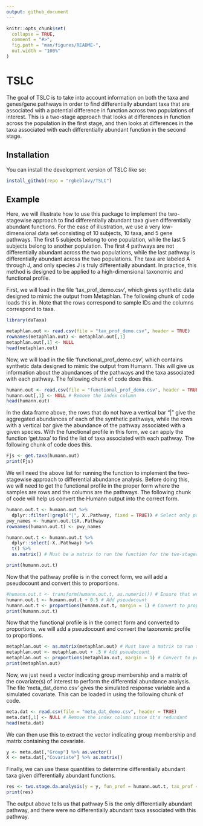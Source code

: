 ```yaml
---
output: github_document
---
```


```r
knitr::opts_chunk$set(
  collapse = TRUE,
  comment = "#>",
  fig.path = "man/figures/README-",
  out.width = "100%"
)
```

# TSLC

<!-- badges: start -->
<!-- badges: end -->

The goal of TSLC is to take into account information on both the taxa and genes/gene pathways in order to find differentially abundant taxa that are associated with a potential difference in function across two populations of interest. This is a two-stage approach that looks at differences in function across the population in the first stage, and then looks at differences in the taxa associated with each differentially abundant function in the second stage.

## Installation

You can install the development version of TSLC like so:

``` r
install_github(repo = "rgbeblavy/TSLC")
```

## Example

Here, we will illustrate how to use this package to implement the two-stagewise approach to find differentially abundant taxa given differentially abundant functions. For the ease of illustration, we use a very low-dimensional data set consisting of 10 subjects, 10 taxa, and 5 gene pathways. The first 5 subjects belong to one population, while the last 5 subjects belong to another population. The first 4 pathways are not differentially abundant across the two populations, while the last pathway is differentially abundant across the two populations. The taxa are labeled A through J, and only species J is truly differentially abundant. In practice, this method is designed to be applied to a high-dimensional taxonomic and functional profile.

First, we will load in the file 'tax_prof_demo.csv', which gives synthetic data designed to mimic the output from Metaphlan. The following chunk of code loads this in. Note that the rows correspond to sample IDs and the columns correspond to taxa.

```r
library(daTaxa)

metaphlan.out <- read.csv(file = "tax_prof_demo.csv", header = TRUE)
rownames(metaphlan.out) <- metaphlan.out[,1]
metaphlan.out[,1] <- NULL
head(metaphlan.out)
```


Now, we will load in the file 'functional_prof_demo.csv', which contains synthetic data designed to mimic the output from Humann. This will give us information about the abundances of the pathways and the taxa associated with each pathway. The following chunk of code does this.

```r
humann.out <- read.csv(file = "functional_prof_demo.csv", header = TRUE)
humann.out[,1] <- NULL # Remove the index column
head(humann.out)
```

In the data frame above, the rows that do not have a vertical bar "|" give the aggregated abundances of each of the synthetic pathways, while the rows with a vertical bar give the abundance of the pathway associated with a given species. With the functional profile in this form, we can apply the function 'get.taxa' to find the list of taxa associated with each pathway. The following chunk of code does this.

```r
Fjs <- get.taxa(humann.out)
print(Fjs)
```

We will need the above list for running the function to implement the two-stagewise approach to differential abundance analysis. Before doing this, we will need to get the functional profile in the proper form where the samples are rows and the columns are the pathways. The following chunk of code will help us convert the Humann output into the correct form.

```r
humann.out.t <- humann.out %>%
  dplyr::filter(!grepl("|", X..Pathway, fixed = TRUE)) # Select only pathways giving total counts
pwy_names <- humann.out.t$X..Pathway
rownames(humann.out.t) <- pwy_names

humann.out.t <- humann.out.t %>%
  dplyr::select(-X..Pathway) %>%
  t() %>%
  as.matrix() # Must be a matrix to run the function for the two-stagewise method

print(humann.out.t)
```
Now that the pathway profile is in the correct form, we will add a pseudocount and convert this to proportions.

```r
#humann.out.t <- transform(humann.out.t, as.numeric()) # Ensure that we have numerics
humann.out.t <- humann.out.t + 0.5 # Add pseudocount
humann.out.t <- proportions(humann.out.t, margin = 1) # Convert to proportions
print(humann.out.t)
```

Now that the functional profile is in the correct form and converted to proportions, we will add a pseudocount and convert the taxonomic profile to proportions.

```r
metaphlan.out <- as.matrix(metaphlan.out) # Must have a matrix to run the function for the two-stagewise method
metaphlan.out <- metaphlan.out + .5 # Add pseudocount
metaphlan.out <- proportions(metaphlan.out, margin = 1) # Convert to proportions
print(metaphlan.out)
```

Now, we just need a vector indicating group membership and a matrix of the covariate(s) of interest to perform the differential abundance analysis. The file 'meta_dat_demo.csv' gives the simulated response variable and a simulated covariate. This can be loaded in using the following chunk of code.

```r
meta.dat <- read.csv(file = "meta_dat_demo.csv", header = TRUE)
meta.dat[,1] <- NULL # Remove the index column since it's redundant
head(meta.dat)
```

We can then use this to extract the vector indicating group membership and matrix containing the covariate.

```r
y <- meta.dat[,"Group"] %>% as.vector()
X <- meta.dat[,"Covariate"] %>% as.matrix()
```

Finally, we can use these quantities to determine differentially abundant taxa given differentially abundant functions.

```r
res <- two.stage.da.analysis(y = y, fun_prof = humann.out.t, tax_prof = metaphlan.out, Fjs = Fjs, x = X)
print(res)
```

The output above tells us that pathway 5 is the only differentially abundant pathway, and there were no differentially abundant taxa associated with this pathway.





